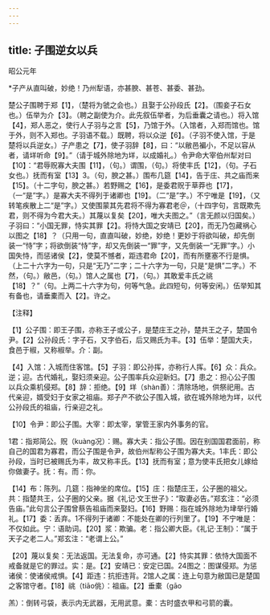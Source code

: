 ```yaml
---
---
---
```

title: 子围逆女以兵
---



昭公元年

*子产从直叫破，妙绝！乃州犁语，亦甚腴、甚苍、甚委、甚劲。

楚公子围聘于郑【1】，（楚将为虢之会也。）且娶于公孙段氏【2】。（围妾子石女也。）伍举为介【3】。（聘之副使为介。此先叙伍举者，为后垂囊之请也。）将入馆【4】，郑人恶之，使行人子羽与之言【5】，乃馆于外。（入馆者，入郑而馆也。馆于外，则不入郑也。子羽语不载。）既聘，将以众逆【6】。（子羽不使入馆，于是楚将以兵逆女。）子产患之【7】，使子羽辞【8】，曰：“以敝邑褊小，不足以容从者，请垟听命【9】。”（请于城外除地为垟，以成婚礼。）令尹命大宰伯州犁对曰【10】：“君辱贶寡大夫围【11】，（句。）谓围，（句。）将使丰氏【12】，（句。子石女也。）抚而有室【13】3。（句，腴之甚。）围布几筵【14】，告于庄、共之庙而来【15】。（十二字句，腴之甚。）若野赐之【16】，是委君贶于草莽也【17】，（一“是”字。）是寡大夫不得列于诸卿也【19】。（二“是”字。）不宁唯是【19】，（又转笔疾散上二“是”字。）又使围蒙其先君将不得为寡君老＠，（十四字句，言既欺先君，则不得为今君大夫。）其蔑以复矣【20】，唯大夫图之。”（言无颜以归国矣。）子羽曰：“小国无罪，恃实其罪【2】。将恃大国之安靖已【20】，而无乃包藏祸心以图之【18】？（只用一句，直直叫破，妙绝，妙绝！更妙于将欲叫破，却先倒装一“恃”字；将欲倒装“恃”字，却又先倒装一“罪”字，又先倒装一“无罪”字。）小国失恃，而惩诸侯【2】，使莫不憾者，距违君命【20】，而有所壅塞不行是惧。（上二十六字为一句，只是“无乃”二字；二十六字为一句，只是“是惧”二字。）不然，（句。）敝邑，（句。）馆人之属也【7】，（句。）其敢爱丰氏之祧【18】？”（句。上两二十六字为句，何等气急。此四短句，何等安闲。）伍举知其有备也，请垂橐而入【2】。许之。

【注释】

【1】公子围：即王子围，亦称王子或公子，是楚庄王之孙，楚共王之子，楚国令尹。【2】公孙段氏：字子石，又字伯石，后又赐氏为丰。【3】伍举：楚国大夫，食邑于椒，又称椒举。介：副。

【4】入馆：入城而住客馆。【5】子羽：即公孙挥，亦称行人挥。【6】众：兵众。逆；迎。古代婚礼，娶妇须亲迎。公子围率兵众迎新妇。【7】患之：担心公子围以兵众乘机侵郑。【8】辞：拒绝。【9】垟（shàn善）：清除场地，供祭祀用。古代亲迎，婿受妇于女家之祖庙。郑子产不欲公子围入城，欲在城外除地为垟，以代公孙段氏的祖庙，行亲迎之礼。

【10】令尹：即公子围。大宰：即太宰，掌管王家内外事务的官。

1君：指郑简公。贶（kuàng况）：赐。寡大夫：指公子围。因在别国国君面前，称自己的国君为寡君，而公子围是令尹，故伯州犁称公子围为寡大夫。1丰氏：即公孙段，当时已被赐氏为丰，故又称丰氏。【13】抚而有室；意为使丰氏把女儿嫁给你做妻子。抚：有。而：你。

【14】布：陈列。几筵：指神坐的席位。【15】庄：指楚庄王，公子圈的祖父。共：指楚共王，公子圈的父亲。据《礼记·文王世子》：“取妻必告。”郑玄注：“必须告庙。”此句言公子围曾蔡告祖庙而来娶妇。【16】野赐：指在城外除地为垏举行婚礼。【17】委：丢弃。1不得列于诸卿：不能处在卿的行列里了。【19】不宁唯是：不仅如此。宁：语助词。【20】浆：欺骗。老：指公卿大臣。《礼记·王制》：“属于天子之老二人。”郑玄注：“老谓上公。”

【20】蔑以复矣：无法返国。无法复命，亦可通。【2】恃实其罪：依恃大国面不戒备就是它的罪过。实：是。【2】安靖已：安定已国。24图之：图谋侵郑。为惩诸侯：使诸侯戒惧。【4】距违：抗拒违背。2馆人之属：连上句意为敝国已是楚国之客馆守者。【18】祧（tiāo佻）：祖庙。【2】垂橐（gāo

羔）：倒转弓袋，表示内无武器，无用武意。橐：古时盛衣甲和弓箭的囊。